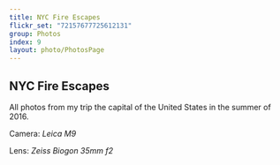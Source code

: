 ```yaml
---
title: NYC Fire Escapes
flickr_set: "72157677725612131"
group: Photos
index: 9
layout: photo/PhotosPage
---
```


## NYC Fire Escapes

All photos from my trip the capital of the United States in the summer of 2016.

Camera: _Leica M9_

Lens: _Zeiss Biogon 35mm f2_
